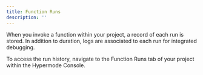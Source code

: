 ```yaml
---
title: Function Runs
description: ''
---
```


When you invoke a function within your project, a record of each run is stored. In addition to duration, logs are associated to each run for integrated debugging.

To access the run history, navigate to the Function Runs tab of your project within the Hypermode Console.